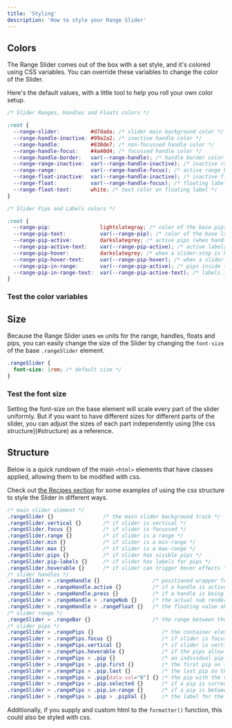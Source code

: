 ```yaml
---
title: 'Styling'
description: 'How to style your Range Slider'
---
```




## Colors
The Range Slider comes out of the box with a set style, and it's
colored using CSS variables. You can override these variables to
change the color of the Slider.

Here's the default values, with a little tool to help you roll your
own color setup.

```css
/* Slider Ranges, Handles and Floats colors */

:root {
  --range-slider:          #d7dada; /* slider main background color */
  --range-handle-inactive: #99a2a2; /* inactive handle color */
  --range-handle:          #838de7; /* non-focussed handle color */
  --range-handle-focus:    #4a40d4; /* focussed handle color */
  --range-handle-border:   var(--range-handle); /* handle border color */
  --range-range-inactive:  var(--range-handle-inactive); /* inactive range bar background color */
  --range-range:           var(--range-handle-focus); /* active range background color */
  --range-float-inactive:  var(--range-handle-inactive); /* inactive floating label background color */
  --range-float:           var(--range-handle-focus); /* floating label background color */
  --range-float-text:      white; /* text color on floating label */
}
```

```css
/* Slider Pips and Labels colors */

:root {
  --range-pip:                lightslategray; /* color of the base pips */
  --range-pip-text:           var(--range-pip); /* color of the base labels */
  --range-pip-active:         darkslategrey; /* active pips (when handle is on a slider-stop) */
  --range-pip-active-text:    var(--range-pip-active); /* active labels (when handle is on a slider-stop) */
  --range-pip-hover:          darkslategrey; /* when a slider-stop is hovered */
  --range-pip-hover-text:     var(--range-pip-hover); /* when a slider-stop is hovered */
  --range-pip-in-range:       var(--range-pip-active); /* pips inside the range */
  --range-pip-in-range-text:  var(--range-pip-active-text); /* labels inside the range */
}
```

### Test the color variables

<Demo name="Color Variables for the Slider" client:visible>
  <Variables client:visible />
</Demo>



## Size

Because the Range Slider uses `em` units for the 
range, handles, floats and pips, you can easily change the size
of the Slider by changing the `font-size` of the base `.rangeSlider` element.

```css
.rangeSlider {
  font-size: 1rem; /* default size */
}
```

### Test the font size

<Demo name="Changing the Font Size" client:visible>
  <Sizing client:visible />
</Demo>

<Note title="Distinct Sizes" type="info">
  Setting the font-size on the base element will scale every part of the
  slider uniformly. But if you want to have different sizes for different
  parts of the slider, you can adjust the sizes of each part independently
  using [the css structure](#structure) as a reference.
</Note>



## Structure

Below is a quick rundown of the main `<html>` elements that
have classes applied, allowing them to be modified with css.

<Note>Check out [the Recipes section](./recipes) for some examples of using 
the css structure to style the Slider in different ways.</Note>

```css
/* main slider element */
.rangeSlider {}                /* the main slider background track */
.rangeSlider.vertical {}       /* if slider is vertical */
.rangeSlider.focus {}          /* if slider is focussed */
.rangeSlider.range {}          /* if slider is a range */
.rangeSlider.min {}            /* if slider is a min-range */
.rangeSlider.max {}            /* if slider is a max-range */
.rangeSlider.pips {}           /* if slider has visible pips */
.rangeSlider.pip-labels {}     /* if slider has labels for pips */
.rangeSlider.hoverable {}      /* if slider can trigger hover effects */
/* slider handles */
.rangeSlider > .rangeHandle {}                 /* positioned wrapper for the handle/float */
.rangeSlider > .rangeHandle.active {}          /* if a handle is active in any way */
.rangeSlider > .rangeHandle.press {}           /* if a handle is being pressed down */
.rangeSlider > .rangeHandle > .rangeNub {}     /* the actual nub rendered as a handle */
.rangeSlider > .rangeHandle > .rangeFloat {}   /* the floating value above the handle */
/* slider range */
.rangeSlider > .rangeBar {}                    /* the range between the two handles */
/* slider pips */
.rangeSlider > .rangePips {}                      /* the container element for the pips */
.rangeSlider > .rangePips.focus {}                /* if slider is focussed */
.rangeSlider > .rangePips.vertical {}             /* if slider is vertical */
.rangeSlider > .rangePips.hoverable {}            /* if the pips allow hover effect */
.rangeSlider > .rangePips > .pip {}               /* an individual pip */
.rangeSlider > .rangePips > .pip.first {}         /* the first pip on the slider */
.rangeSlider > .rangePips > .pip.last {}          /* the last pip on the slider */
.rangeSlider > .rangePips > .pip[data-val="0"] {} /* the pip with the value of 0 */
.rangeSlider > .rangePips > .pip.selected {}      /* if a pip is currently selected */
.rangeSlider > .rangePips > .pip.in-range {}      /* if a pip is between the min and max */
.rangeSlider > .rangePips > .pip > .pipVal {}     /* the label for the pip */
```

<Info>Additionally, if you supply and custom html to the `formatter()` function,
this could also be styled with css.</Info>
